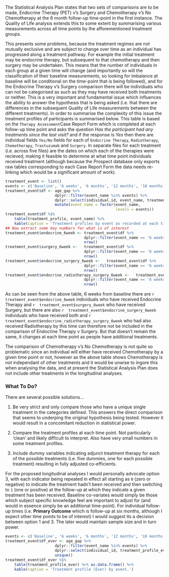 The Statistical Analysis Plan states that two sets of comparisons are to be made, Endocrine Therapy (PET) v's Surgery and Chemotherapy v's No Chemotherapy at the 6 month follow-up time-point in the first instance.  The Quality of Life analysis extends this to some extent by summarising various measurements across all time points by the afforementioned treatment groups.

This presents some problems, because the treatment regimes are not mutually exclusive and are subject to change over time as an individual has progressed along a treatment pathway.  For example the initial treatment may be endocrine therapy, but subsequent to that chemotherapy and then surgery may be undertaken.  This means that the number of individuals in each group at a given time will change (and importantly so will the classification of their baseline measurements, so looking for imbalance at baseline will be conditional on the time-point that is being followed), and for the Endocrine Therapy v's Surgery comparison there will be individuals who can not be categorised as such as they may have received both treatments or neither.  This is a very important and fundamental issue which influences the ability to answer the hypothesis that is being asked (i.e. that there are differences in the subsequent Quality of Life measurements between the different treatments).  In order to summarise the complexity of this issue the treatment profiles of participants is summarised below.  This table is based on the `Therapy Assessment`Case Report Form which is completed at each follow-up time point and asks the question *Has the participant had any treatments since the last visit?* and if the response is *Yes* then there are individual fields `Yes/No` fields for each of `Endocrine Therapy`, `Radiotherapy`, `Chemotherapy`, `Trastuzumab` and `Surgery`.  In separate files for each treatment (i.e. across five files) are the dates on which each of the therapies were recieved, making it feasible to determine at what time point individuals received treatment (although because the Prospect database only exports raw tables corresponding to each Case Report Form the data needs re-linking which would be a significant amount of work).

```r
treatment_event <- list()
events <- c('Baseline', '6 weeks', '6 months', '12 months', '18 months', '24 months')
treatment_event$df <- age_gap %>%
                      dplyr::filter(event_name %in% events) %>%
                      dplyr::select(individual_id, event_name, treatment_profile) %>%
                      mutate(event_name = factor(event_name,
                                                 levels = events))
treatment_event$df %$%
    table(treatment_profile, event_name) %>%
    kable(caption = 'Treatment profiles by event as recorded at each time point.')
## Now extract some key numbers for what is of interest
treatment_event$endocrine_6week <- treatment_event$df %>%
                                   dplyr::filter(event_name == '6 weeks' & treatment_profile == 'Endocrine') %>%
                                   nrow()
treatment_event$surgery_6week <-   treatment_event$df %>%
                                   dplyr::filter(event_name == '6 weeks' & treatment_profile == 'Surgery') %>%
                                   nrow()
treatment_event$endocrine_surgery_6week <-   treatment_event$df %>%
                                   dplyr::filter(event_name == '6 weeks' & treatment_profile == 'Endocrine + Surgery') %>%
                                   nrow()
treatment_event$endocrine_radiotherapy_surgery_6week <-   treatment_event$df %>%
                                   dplyr::filter(event_name == '6 weeks' & treatment_profile == 'Endocrine + Radiotherapy + Surgery') %>%
                                   nrow()


```

As can be seen from the above table, 6 weeks from baseline there are `r treatment_event$endocrine_6week` individuals who have received Endocrine Therapy and `r  treatment_event$surgery_6week` who have received Surgery, but there are also `r  treatment_event$endocrine_surgery_6week` individuals who have received both and `r treatment_event$endocrine_radiotherapy_surgery_6week` who had also received Radiotherapy by this time can therefore *not* be included in the comparison of Endocrine Therapy v Surgery.  But that doesn't remain the same, it changes at each time point as people have additional treatments.

The comparison of Chemotherapy v's No Chemotherapy is not quite so problematic since an individual will either have received Chemotherapy by a given time point or not, however as the above table shows Chemotherapy is not independant of other treatments and it would be unwise to ingore this when analysing the data, and at present the Statistical Analysis Plan does not include other treatments in the longitudinal analyses.

### What To Do?

There are several possible solutions...

1. Be very strict and only compare those who have a unique single treatment in the categories defined.  This answers the direct comparison that seems to underping the original hypothesis being tested.  However it would result in a concomitant reduction in statistical power.

2. Compare the treatment profiles at each time point.  Not particularly 'clean' and likely difficult to interpret.  Also have very small numbers in some treatment profiles.

3. Include dummy variables indicating adjunct treatment therapy for each of the possible treatments (i.e. five dummies, one for each possible treatment) resulting in fully adjusted co-efficients.

For the proposed longitudinal analyses I would personally advocate option 3, with each indicator being repeated in effect all starting as `0` (zero or negative) to indicate the treatment hadn't been received and then switching to `1` (one or positive) at the follow-up at which they indicate a given treatment has been received.  Baseline co-variates would simply be those which subject specific knowledge feel are important to adjust for (and would in essence simply be an additional time-point).  For individual follow-up times (i.e. **Primary Outcome** which is follow-up at six months, although I expect other time points to be of interest) I would suggest its a decision between option 1 and 3.  The later would maintain sample size and in turn power.

```r
events <- c('Baseline', '6 weeks', '6 months', '12 months', '18 months', '24 months')
treatment_event$df_ever <- age_gap %>%
                      dplyr::filter(event_name %in% events) %>%
                      dplyr::select(individual_id, treatment_profile_ever) %>%
                      unique()
treatment_event$df_ever %$%
    table(treatment_profile_ever) %>% as.data.frame() %>%
    kable(caption = 'Treatment profile (Ever) by event.')

```
